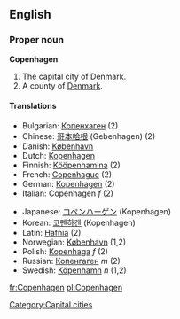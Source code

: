 {{wikipedia}}
==English==

===Proper noun===
'''Copenhagen'''
#The capital city of Denmark.
#A county of [[Denmark]].

====Translations====
{{top}}
*Bulgarian: [[Копенхаген]] (2)
*Chinese: [[哥本哈根]] (Gebenhagen) (2)
*Danish: [[København]]
*Dutch: [[Kopenhagen]]
*Finnish: [[Kööpenhamina]] (2)
*French: [[Copenhague]] (2)
*German: [[Kopenhagen]] (2)
*Italian: Copenhagen ''f'' (2)
{{mid}}
*Japanese: [[コペンハーゲン]] (Kopenhagen)
*Korean: [[코펜하겐]] (Kopenhagen)
*Latin: [[Hafnia]] (2)
*Norwegian: [[København]] (1,2)
*Polish: [[Kopenhaga]] ''f'' (2)
*Russian: [[Копенгаген]] ''m'' (2)
*Swedish: [[Köpenhamn]] ''n'' (1,2)
{{bottom}}

[[Category:Capital cities]]

[[fr:Copenhagen]]
[[pl:Copenhagen]]